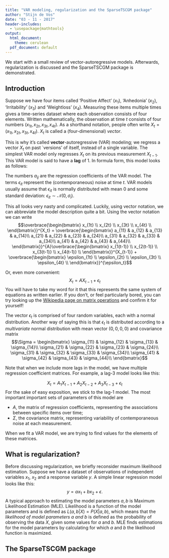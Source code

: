 ```yaml
---
title: "VAR modeling, regularization and the SparseTSCGM package"
author: "Stijn de Vos"
date: "03 - 11 - 2017"
header-includes:
  - \usepackage{mathtools}
output:
  html_document:
    theme: cerulean
  pdf_document: default
---
```


We start with a small review of vector-autoregressive models. Afterwards, regularization is discussed and the SparseTSCGM package is demonstrated.

## Introduction

Suppose we have four items called 'Positive Affect' ($x_1$), 'Anhedonia' ($x_2$), 'Irritability' ($x_3$) and 'Weightloss' ($x_4$). Measuring these items multiple times gives a time-series dataset where each observation consists of four elements. Written mathematically, the observation at time $t$ consists of four numbers $(x_{1t}, x_{2t}, x_{3t}, x_{4t})$. As a shorthand notation, people often write $X_t = (x_{1t}, x_{2t}, x_{3t}, x_{4t})$. $X_t$ is called a (four-dimensional) *vector*.

This is why it's called **vector**-autoregressive (VAR) modeling; we regress a vector $X_t$ on past `versions' of itself, instead of a single variable. The simplest VAR model only regresses $X_t$ on its previous measurement $X_{t-1}$. This VAR model is said to have a **lag** of 1. In formula form, this model looks as follows:

\begin{align*}
x_{1t} &= a_{11} x_{1(t-1)}+a_{12}x_{2(t-1)}+a_{13}x_{3(t-1)}+a_{14}x_{4(t-1)}+\epsilon_{1t}\\
x_{2t} &= a_{21} x_{1(t-1)}+a_{22}x_{2(t-1)}+a_{23}x_{3(t-1)}+a_{24}x_{4(t-1)}+\epsilon_{2t}\\
x_{3t} &= a_{31} x_{1(t-1)}+a_{32}x_{2(t-1)}+a_{33}x_{3(t-1)}+a_{34}x_{4(t-1)}+\epsilon_{3t}\\
x_{4t} &= a_{41} x_{1(t-1)}+a_{42}x_{2(t-1)}+a_{43}x_{3(t-1)}+a_{44}x_{4(t-1)}+\epsilon_{4t}
\end{align*}

The numbers $a_{ij}$ are the regression coefficients of the VAR model. The terms $\epsilon_{it}$ represent the (contemporaneous) noise at time $t$. VAR models usually assume that $\epsilon_{it}$ is normally distributed with mean 0 and some standard deviation: $\epsilon_{it} \sim \mathcal{N}(0, \sigma_i)$. 

This all looks very nasty and complicated. Luckily, using vector notation, we can abbreviate the model description quite a bit. Using the vector notation we can write $$\overbrace{\begin{bmatrix}
x_{1t} \\ 
x_{2t} \\ 
x_{3t} \\ 
x_{4t} \\ 
\end{bmatrix}}^{X_t} = \overbrace{\begin{bmatrix}
a_{11} & a_{12} & a_{13} & a_{14}\\ 
a_{21} & a_{22} & a_{23} & a_{24}\\ 
a_{31} & a_{32} & a_{33} & a_{34}\\ 
a_{41} & a_{42} & a_{43} & a_{44}\\ 
\end{bmatrix}}^{A}\overbrace{\begin{bmatrix}
x_{1(t-1)} \\ 
x_{2(t-1)} \\ 
x_{3(t-1)} \\ 
x_{4(t-1)} \\ 
\end{bmatrix}}^{X_{t-1}} + \overbrace{\begin{bmatrix}
\epsilon_{1t} \\ 
\epsilon_{2t} \\ 
\epsilon_{3t} \\ 
\epsilon_{4t} \\ 
\end{bmatrix}}^{\epsilon_t}$$

Or, even more convenient: $$X_t = AX_{t-1} + \epsilon_t$$ You will have to take my word for it that this represents the same system of equations as written earlier. If you don't, or feel particularly bored, you can try looking up the [Wikipedia page on matrix operations](https://en.wikipedia.org/wiki/Matrix_(mathematics)#Basic_operations) and confirm it for yourself!

The vector $\epsilon_t$ is comprised of four random variables, each with a normal distribution. Another way of saying this is that $\epsilon_t$ is distributed according to a *multivariate* normal distribution with mean vector $(0,0,0,0)$ and covariance matrix $$\Sigma = \begin{bmatrix}
\sigma_{11} & \sigma_{12} & \sigma_{13} & \sigma_{14}\\ 
\sigma_{21} & \sigma_{22} & \sigma_{23} & \sigma_{24}\\ 
\sigma_{31} & \sigma_{32} & \sigma_{33} & \sigma_{34}\\ 
\sigma_{41} & \sigma_{42} & \sigma_{43} & \sigma_{44}\\ 
\end{bmatrix}$$

Note that when we include more lags in the model, we have multiple regression coefficient matrices. For example, a lag-3 model looks like this:

$$X_t = A_1 X_{t-1} + A_2 X_{t-2} + A_3 X_{t-3} + \epsilon_t$$
For the sake of easy exposition, we stick to the lag-1 model. The most important important sets of parameters of this model are

 * $A$, the matrix of regression coefficients, representing the associations between specific items over time;
 * $\Sigma$, the covariance matrix, representing variability of contemporaneous noise at each measurement.
 
When we fit a VAR model, we are trying to find values for the elements of these matrices.

## What is regularization?

Before discussing regularization, we briefly reconsider maximum likelihood estimation. Suppose we have a dataset of observations of independent variables $x_1$, $x_2$ and a response variable $y$. A simple linear regression model looks like this: $$y = ax_1 + bx_2 + \epsilon.$$ A typical approach to estimating the model parameters $a, b$ is Maximum Likelihood Estimation (MLE). Likelihood is a function of the model parameters and is defined as $L(a, b | X) = P(X | a, b)$, which means that the *likelihood of model parameters $a$ and $b$* is defined as the probability of observing the data $X$, given some values for $a$ and $b$. MLE finds estimations for the model parameters by calculating for which $a$ and $b$ the likelihood function is maximized. 

## The SparseTSCGM package